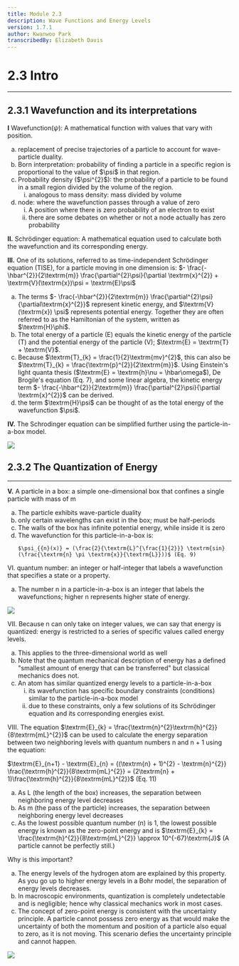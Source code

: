 ```yaml
---
title: Module 2.3
description: Wave Functions and Energy Levels
version: 1.7.1
author: Kwanwoo Park
transcribedBy: Elizabeth Davis
---
```


# 2.3 Intro

---

## 2.3.1 Wavefunction and its interpretations

**I** Wavefunction($\psi$): A mathematical function with values that vary with position.

<ol type="a">
  <li>
    replacement of precise trajectories of a particle to account for
    wave-particle duality.
  </li>
  <li>
    Born interpretation: probability of finding a particle in a specific region
    is proportional to the value of $\psi$ in that region.
  </li>
  <li>
    Probability density ($\psi^{2}$): the probability of a particle to be found
    in a small region divided by the volume of the region.
    <ol type="i">
      <li>analogous to mass density: mass divided by volume</li>
    </ol>
  </li>
  <li>
    node: where the wavefunction passes through a value of zero
    <ol type="i">
      <li>
        A position where there is zero probability of an electron to exist
      </li>
      <li>
        there are some debates on whether or not a node actually has zero
        probability
      </li>
    </ol>
  </li>
</ol>

**II.** Schrödinger equation: A mathematical equation used to calculate both the
wavefunction and its corresponding energy.

**III.** One of its solutions, referred to as time-independent Schrödinger equation
(TISE), for a particle moving in one dimension is: $- \frac{-\hbar^{2}}{2\textrm{m}} \frac{\partial^{2}\psi}{\partial \textrm{x}^{2}} + \textrm{V}(\textrm{x})\psi = \textrm{E}\psi$

<ol type="a">
  <li>
    The terms $- \frac{-\hbar^{2}}{2\textrm{m}} \frac{\partial^{2}\psi}{\partial\textrm{x}^{2}}$ represent kinetic energy, and $\textrm{V}(\textrm{x}) \psi$ represents potential energy.
    Together they are often referred to as the Hamiltonian of the system, written as $\textrm{H}\phi$.
  </li>
  <li>
    The total energy of a particle (E) equals the kinetic energy of the particle (T) and the
    potential energy of the particle (V); $\textrm{E} = \textrm{T} + \textrm{V}$.
  </li>
  <li>
    Because $\textrm{T}_{k} = \frac{1}{2}\textrm{mv}^{2}$, this can also be $\textrm{T}_{k} = \frac{\textrm{p}^{2}}{2\textrm{m}}$. Using Einstein's light quanta thesis ($\textrm{E} = \textrm{h}\nu = \hbar\omega$), De Brogile's equation (Eq. 7), and some linear algebra, the kinetic
    energy term $- \frac{-\hbar^{2}}{2\textrm{m}} \frac{\partial^{2}\psi}{\partial \textrm{x}^{2}}$ can be derived.
  </li>
  <li>
    the term $\textrm{H}\psi$ can be thought of as the total energy of the wavefunction $\psi$.
  </li>
</ol>

**IV.** The Schrodinger equation can be simplified further using the particle-in-a-box model.

<img src="https://i.imgur.com/fhA6QMj.png" />

## 2.3.2 The Quantization of Energy

---

**V.** A particle in a box: a simple one-dimensional box that confines a single particle with mass of m

<ol type="a">
  <li>
    The particle exhibits wave-particle duality
  </li>
  <li>
    only certain wavelengths can exist in the box; must be half-periods
  </li>
  <li>
    The walls of the box has infinite potential energy, while inside it is zero
  </li>
  <li>
    The wavefunction for this particle-in-a-box is:

    $\psi_{{n}(x)} = (\frac{2}{\textrm{L}^{\frac{1}{2}}} \textrm{sin}(\frac{\textrm{n} \pi \textrm{x}}{\textrm{L}}))$ (Eq. 9)

  </li>
</ol>

VI. quantum number: an integer or half-integer that labels a wavefunction that specifies a state or a
property.

<ol type="a">
  <li>
    The number n in a particle-in-a-box is an integer that labels the
    wavefunctions; higher n represents higher state of energy.
  </li>
</ol>

<img src="https://i.imgur.com/MroN7Z8.png" />

VII. Because n can only take on integer values, we can say that energy is quantized: energy is
restricted to a series of specific values called energy levels.

<ol type="a">
  <li>This applies to the three-dimensional world as well</li>
  <li>
    Note that the quantum mechanical description of energy has a defined
    "smallest amount of energy that can be transferred" but classical mechanics
    does not.
  </li>
  <li>
    An atom has similar quantized energy levels to a particle-in-a-box
    <ol type="i">
      <li>
        its wavefunction has specific boundary constraints (conditions) similar
        to the particle-in-a-box model
      </li>
      <li>
        due to these constraints, only a few solutions of its Schrödinger
        equation and its corresponding energies exist.
      </li>
    </ol>
  </li>
</ol>

VIII. The equation $\textrm{E}_{k} = \frac{\textrm{n}^{2}\textrm{h}^{2}}{8\textrm{mL}^{2}}$ can be used to calculate the energy separation between two neighboring
levels with quantum numbers n and n + 1 using the equation:

$\textrm{E}_{n+1} - \textrm{E}_{n} = {(\textrm{n} + 1)^{2} - \textrm{n}^{2}} \frac{\textrm{h}^{2}}{8\textrm{mL}^{2}} = (2\textrm{n} + 1)\frac{\textrm{h}^{2}}{8\textrm{mL}^{2}}$ (Eq. 11)

<ol type="a">
  <li>
    As L (the length of the box) increases, the separation between neighboring energy level
    decreases
  </li>
  <li>
    As m (the pass of the particle) increases, the separation between neighboring energy
    level decreases
  </li>
  <li>
    As the lowest possible quantum number (n) is 1, the lowest possible energy is known as
    the zero-point energy and is $\textrm{E}_{k} = \frac{\textrm{h}^{2}}{8\textrm{mL}^{2}} \approx 10^{-67}\textrm{J}$ (A particle cannot be perfectly still.)
  </li>
</ol>

Why is this important?

<ol type="a">
  <li>
    The energy levels of the hydrogen atom are explained by this property. As
    you go up to higher energy levels in a Bohr model, the separation of energy
    levels decreases.
  </li>
  <li>
    In macroscopic environments, quantization is completely undetectable and is
    negligible; hence why classical mechanics work in most cases.
  </li>
  <li>
    The concept of zero-point energy is consistent with the uncertainty
    principle. A particle cannot possess zero energy as that would make the
    uncertainty of both the momentum and position of a particle also equal to
    zero, as it is not moving. This scenario defies the uncertainty principle
    and cannot happen.
  </li>
</ol>

<img src="https://i.imgur.com/5VB6lrU.png" />
